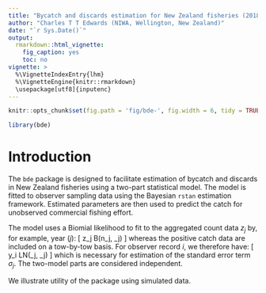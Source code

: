 ```yaml
---
title: "Bycatch and discards estimation for New Zealand fisheries (2018)"
author: "Charles T T Edwards (NIWA, Wellington, New Zealand)"
date: "`r Sys.Date()`"
output:
  rmarkdown::html_vignette:
    fig_caption: yes
    toc: no
vignette: >
  %\VignetteIndexEntry{lhm}
  %\VignetteEngine{knitr::rmarkdown}
  \usepackage[utf8]{inputenc}
---
```


```r
knitr::opts_chunk$set(fig.path = 'fig/bde-', fig.width = 6, tidy = TRUE, tidy.opts = list(blank = TRUE, width.cutoff = 95), message = FALSE, warning = FALSE, collapse = TRUE, comment = "#>")
```

```r
library(bde)
```

# Introduction

The `bde` package is designed to facilitate estimation of bycatch and discards in New Zealand fisheries using a two-part statistical model. The model is fitted to observer sampling data using the Bayesian `rstan` estimation framework. Estimated parameters are then used to predict the catch for unobserved commercial fishing effort.

The model uses a Biomial likelihood to fit to the aggregated count data $z_j$ by, for example, year ($j$):
\[
    z_j \sim B(n_j, \theta_j)
\]
whereas the positive catch data are included on a tow-by-tow basis. For observer record $i$, we therefore have:
\[
    y_i \sim LN(\mu_j, \sigma_j)
\]
which is necessary for estimation of the standard error term $\sigma_j$. The two-model parts are considered independent.

We illustrate utility of the package using simulated data.

